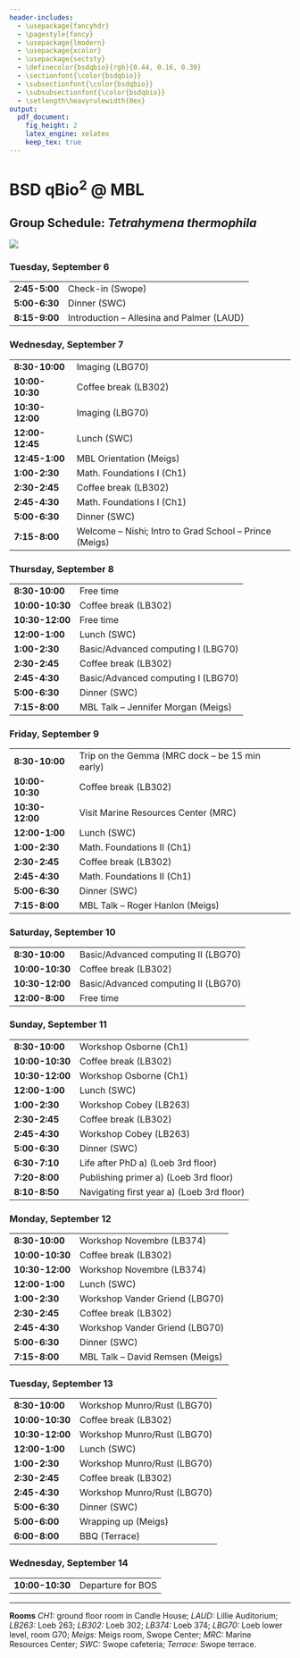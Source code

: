```yaml
---
header-includes:
  - \usepackage{fancyhdr}
  - \pagestyle{fancy}
  - \usepackage{lmodern}
  - \usepackage{xcolor}
  - \usepackage{sectsty}
  - \definecolor{bsdqbio}{rgb}{0.44, 0.16, 0.39}
  - \sectionfont{\color{bsdqbio}}
  - \subsectionfont{\color{bsdqbio}}
  - \subsubsectionfont{\color{bsdqbio}}
  - \setlength\heavyrulewidth{0ex}
output:
  pdf_document:
    fig_height: 2
    latex_engine: xelatex
    keep_tex: true
---
```

# BSD qBio$^2$ @ MBL

## Group Schedule: *Tetrahymena thermophila*
 ![](https://github.com/StefanoAllesina/BSD-QBio2/raw/master/logo_group/Tetrahymena_thermophila.png)

### Tuesday, September 6 

------------------    --------------------------------------------------------
**2:45-5:00**         Check-in (Swope)                                        
**5:00-6:30**         Dinner (SWC)                                            
**8:15-9:00**         Introduction – Allesina and Palmer (LAUD)               
------------------    --------------------------------------------------------

### Wednesday, September 7 

------------------    --------------------------------------------------------
**8:30-10:00**        Imaging (LBG70)                                         
**10:00-10:30**       Coffee break (LB302)                                    
**10:30-12:00**       Imaging (LBG70)                                         
**12:00-12:45**       Lunch (SWC)                                             
**12:45-1:00**        MBL Orientation (Meigs)                                 
**1:00-2:30**         Math. Foundations I (Ch1)                               
**2:30-2:45**         Coffee break (LB302)                                    
**2:45-4:30**         Math. Foundations I (Ch1)                               
**5:00-6:30**         Dinner (SWC)                                            
**7:15-8:00**         Welcome – Nishi; Intro to Grad School – Prince (Meigs)  
------------------    --------------------------------------------------------

### Thursday, September 8 

------------------    --------------------------------------------------------
**8:30-10:00**        Free time                                               
**10:00-10:30**       Coffee break (LB302)                                    
**10:30-12:00**       Free time                                               
**12:00-1:00**        Lunch (SWC)                                             
**1:00-2:30**         Basic/Advanced computing I (LBG70)                      
**2:30-2:45**         Coffee break (LB302)                                    
**2:45-4:30**         Basic/Advanced computing I (LBG70)                      
**5:00-6:30**         Dinner (SWC)                                            
**7:15-8:00**         MBL Talk – Jennifer Morgan (Meigs)                      
------------------    --------------------------------------------------------

### Friday, September 9 

------------------    --------------------------------------------------------
**8:30-10:00**        Trip on the Gemma (MRC dock – be 15 min early)          
**10:00-10:30**       Coffee break (LB302)                                    
**10:30-12:00**       Visit Marine Resources Center (MRC)                     
**12:00-1:00**        Lunch (SWC)                                             
**1:00-2:30**         Math. Foundations II (Ch1)                              
**2:30-2:45**         Coffee break (LB302)                                    
**2:45-4:30**         Math. Foundations II (Ch1)                              
**5:00-6:30**         Dinner (SWC)                                            
**7:15-8:00**         MBL Talk – Roger Hanlon (Meigs)                         
------------------    --------------------------------------------------------

### Saturday, September 10 

------------------    --------------------------------------------------------
**8:30-10:00**        Basic/Advanced computing II (LBG70)                     
**10:00-10:30**       Coffee break (LB302)                                    
**10:30-12:00**       Basic/Advanced computing II (LBG70)                     
**12:00-8:00**        Free time                                               
------------------    --------------------------------------------------------

### Sunday, September 11 

------------------    --------------------------------------------------------
**8:30-10:00**        Workshop Osborne (Ch1)                                  
**10:00-10:30**       Coffee break (LB302)                                    
**10:30-12:00**       Workshop Osborne (Ch1)                                  
**12:00-1:00**        Lunch (SWC)                                             
**1:00-2:30**         Workshop Cobey (LB263)                                  
**2:30-2:45**         Coffee break (LB302)                                    
**2:45-4:30**         Workshop Cobey (LB263)                                  
**5:00-6:30**         Dinner (SWC)                                            
**6:30-7:10**         Life after PhD a) (Loeb 3rd floor)                      
**7:20-8:00**         Publishing primer a) (Loeb 3rd floor)                   
**8:10-8:50**         Navigating first year a) (Loeb 3rd floor)               
------------------    --------------------------------------------------------

### Monday, September 12 

------------------    --------------------------------------------------------
**8:30-10:00**        Workshop Novembre (LB374)                               
**10:00-10:30**       Coffee break (LB302)                                    
**10:30-12:00**       Workshop Novembre (LB374)                               
**12:00-1:00**        Lunch (SWC)                                             
**1:00-2:30**         Workshop Vander Griend (LBG70)                          
**2:30-2:45**         Coffee break (LB302)                                    
**2:45-4:30**         Workshop Vander Griend (LBG70)                          
**5:00-6:30**         Dinner (SWC)                                            
**7:15-8:00**         MBL Talk – David Remsen (Meigs)                         
------------------    --------------------------------------------------------

### Tuesday, September 13 

------------------    --------------------------------------------------------
**8:30-10:00**        Workshop Munro/Rust (LBG70)                             
**10:00-10:30**       Coffee break (LB302)                                    
**10:30-12:00**       Workshop Munro/Rust (LBG70)                             
**12:00-1:00**        Lunch (SWC)                                             
**1:00-2:30**         Workshop Munro/Rust (LBG70)                             
**2:30-2:45**         Coffee break (LB302)                                    
**2:45-4:30**         Workshop Munro/Rust (LBG70)                             
**5:00-6:30**         Dinner (SWC)                                            
**5:00-6:00**         Wrapping up (Meigs)                                     
**6:00-8:00**         BBQ (Terrace)                                           
------------------    --------------------------------------------------------

### Wednesday, September 14 

------------------    --------------------------------------------------------
**10:00-10:30**       Departure for BOS                                       
------------------    --------------------------------------------------------



-------


**Rooms** *CH1:* ground floor room in Candle House; *LAUD:* Lillie Auditorium; *LB263:* Loeb 263; *LB302:* Loeb 302; *LB374:* Loeb 374; 
*LBG70:* Loeb lower level, room G70; *Meigs:* Meigs room, Swope Center; *MRC:* Marine Resources Center; *SWC:* Swope cafeteria; *Terrace:* Swope terrace.
  
